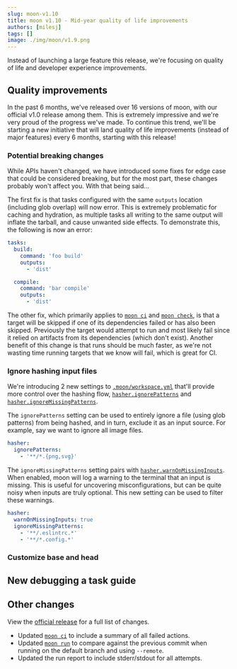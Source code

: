 ```yaml
---
slug: moon-v1.10
title: moon v1.10 - Mid-year quality of life improvements
authors: [milesj]
tags: []
image: ./img/moon/v1.9.png
---
```


Instead of launching a large feature this release, we're focusing on quality of life and developer
experience improvements.

<!--truncate-->

## Quality improvements

In the past 6 months, we've released over 16 versions of moon, with our official v1.0 release among
them. This is extremely impressive and we're very proud of the progress we've made. To continue this
trend, we'll be starting a new initiative that will land quality of life improvements (instead of
major features) every 6 months, starting with this release!

### Potential breaking changes

While APIs haven't changed, we have introduced some fixes for edge case that could be considered
breaking, but for the most part, these changes probably won't affect you. With that being said...

The first fix is that tasks configured with the same `outputs` location (including glob overlap)
will now error. This is extremely problematic for caching and hydration, as multiple tasks all
writing to the same output will inflate the tarball, and cause unwanted side effects. To demonstrate
this, the following is now an error:

```yaml title="moon.yml"
tasks:
  build:
    command: 'foo build'
    outputs:
      - 'dist'

  compile:
    command: 'bar compile'
    outputs:
      - 'dist'
```

The other fix, which primarily applies to [`moon ci`][ci] and [`moon check`](/docs/commands/check),
is that a target will be skipped if one of its dependencies failed or has also been skipped.
Previously the target would attempt to run and most likely fail since it relied on artifacts from
its dependencies (which don't exist). Another benefit of this change is that runs should be much
faster, as we're not wasting time running targets that we know will fail, which is great for CI.

### Ignore hashing input files

We're introducing 2 new settings to [`.moon/workspace.yml`](/docs/config/workspace) that'll provide
more control over the hashing flow, [`hasher.ignorePatterns`](/docs/config/workspace#ignorepatterns)
and [`hasher.ignoreMissingPatterns`](/docs/config/workspace#ignoremissingpatterns).

The `ignorePatterns` setting can be used to entirely ignore a file (using glob patterns) from being
hashed, and in turn, exclude it as an input source. For example, say we want to ignore all image
files.

```yml title=".moon/workspace.yml"
hasher:
  ignorePatterns:
    - '**/*.{png,svg}'
```

The `ignoreMissingPatterns` setting pairs with
[`hasher.warnOnMissingInputs`](/docs/config/workspace#warnonmissinginputs). When enabled, moon will
log a warning to the terminal that an input is missing. This is useful for uncovering
misconfigurations, but can be quite noisy when inputs are truly optional. This new setting can be
used to filter these warnings.

```yml title=".moon/workspace.yml"
hasher:
  warnOnMissingInputs: true
  ignoreMissingPatterns:
    - '**/.eslintrc.*'
    - '**/*.config.*'
```

### Customize base and head

## New debugging a task guide

## Other changes

View the [official release](https://github.com/moonrepo/moon/releases/tag/v1.10.0) for a full list
of changes.

- Updated [`moon ci`][ci] to include a summary of all failed actions.
- Updated [`moon run`][run] to compare against the previous commit when running on the default
  branch and using `--remote`.
- Updated the run report to include stderr/stdout for all attempts.

[ci]: /docs/commands/ci
[run]: /docs/commands/run
